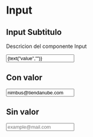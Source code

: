 
<Meta title="Atoms/Input" component={Input} />

# Input

## Input Subtitulo

Descricion del componente Input

<Preview>
  <Story
    name="Implementación"
    parameters={{ decorators: [withKnobs, withA11y] }}
  >
    <Input
      label={text("label","Email o URL de tu tienda")}
      placeholder={text("placehoder","placehoder")}
      value={text("value","")}
      name="email"
      onChange={action("onChange")}
    />
  </Story>
</Preview>

<Props of={Input} />

## Con valor

<Preview withToolbar>
  <Story
    name="Con Valor"
  >
    <Input
      label="Email o URL de tu tienda"
      value="nimbus@tiendanube.com"
      placeholder="example@mail.com"
      name="email"
    />
  </Story>
</Preview>

## Sin valor

<Preview withToolbar>
  <Story
    name="Sin Valor"
  >
    <Input
      label="Email o URL de tu tienda"
      name="email"
      placeholder="example@mail.com"
    />
  </Story>
</Preview>